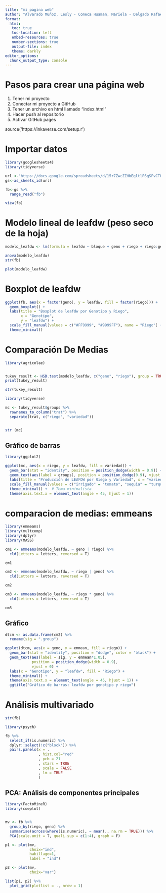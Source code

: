 ```yaml
---
title: "mi pagina web"
author: "Alvarado Muñoz, Lesly - Comeca Huaman, Mariela - Delgado Rafael, Jamil - Diaz Saucedo, Yoel - Florida Garcia, Cristian - Luis Marin, Ney"
format:
  html:
   toc: true
   toc-location: left
   embed-resources: true
   number-sections: true
   output-file: index
   theme: darkly
editor_options: 
  chunk_output_type: console
---
```


#  Pasos para crear una página web

1.  Tener mi proyecto
1.  Conectar mi proyecto a GitHub
1.  Tener un archivo en html llamado "index.html"
1.  Hacer push al repositorio
1.  Activar GitHub pages

source('https://inkaverse.com/setup.r')

#  Importar datos

```r
library(googlesheets4)
library(tidyverse)

url <-"https://docs.google.com/spreadsheets/d/15r7ZwcZZHbEgltlF6gSFvCTFA-CFzVBWwg3mFlRyKPs/edit?gid=172957346#gid=172957346"
gs<-as_sheets_id(url)

fb<-gs %>%
  range_read("fb")

view(fb)

```



#  Modelo lineal de leafdw (peso seco de la hoja)

```r
modelo_leafdw <- lm(formula = leafdw ~ bloque + geno + riego + riego:geno, data = fb)

anova(modelo_leafdw)
str(fb)

plot(modelo_leafdw)

```

# Boxplot de leafdw

```r

ggplot(fb, aes(x = factor(geno), y = leafdw, fill = factor(riego))) +
  geom_boxplot() +
  labs(title = "Boxplot de leafdw por Genotipo y Riego",
       x = "Genotipo",
       y = "leafdw") +
  scale_fill_manual(values = c("#FF9999", "#9999FF"), name = "Riego") +
  theme_minimal()

```

# Comparación De Medias


```r
library(agricolae)


tukey_result <- HSD.test(modelo_leafdw, c("geno", "riego"), group = TRUE)
print(tukey_result)


```

```r
str(tukey_result)

library(tidyverse)

mc <- tukey_result$groups %>% 
  rownames_to_column("trat") %>% 
  separate(trat, c("riego", "variedad")) 


str (mc)
```

##  Gráfico de barras

```r
library(ggplot2)

ggplot(mc, aes(x = riego, y = leafdw, fill = variedad)) +
  geom_bar(stat = "identity", position = position_dodge(width = 0.9)) +  # Barras agrupadas por variedad
  geom_text(aes(label = groups), position = position_dodge(0.9), vjust = -0.5, size = 3) +  # Etiquetas sobre las barras
  labs(title = "Producción de LEAFDW por Riego y Variedad", x = "variedad", y = "LEAFDW", fill = "riego") +  # Etiquetas de los ejes y título
  scale_fill_manual(values = c("irrigado" = "tomato", "sequia" = "turquoise3")) +  # Colores personalizados para las variedades
  theme_minimal() +  # Tema minimalista
  theme(axis.text.x = element_text(angle = 45, hjust = 1))
```

# comparacion de medias: emmeans

```r

library(emmeans)
library(multcomp)
library(dplyr)
library(MASS)

cm1 <- emmeans(modelo_leafdw, ~ geno | riego) %>% 
  cld(Letters = letters, reversed = T)

cm1

cm2 <- emmeans(modelo_leafdw, ~ riego | geno) %>% 
  cld(Letters = letters, reversed = T)

cm2

cm3 <- emmeans(modelo_leafdw, ~ riego * geno) %>% 
  cld(Letters = letters, reversed = T)

cm3
```



## Gráfico

```r
dtcm <- as.data.frame(cm2) %>% 
  rename(sig = ".group")

ggplot(dtcm, aes(x = geno, y = emmean, fill = riego)) +
  geom_bar(stat = "identity", position = "dodge", color = "black") +
  geom_text(aes(label = sig, y = emmean*1.05),
            position = position_dodge(width = 0.9),
            vjust = 0) +
  labs(x = "Genotipo", y = "leafdw", fill = "Riego") +
  theme_minimal() +
  theme(axis.text.x = element_text(angle = 45, hjust = 1)) +
  ggtitle("Gráfico de barras: leafdw por genotipo y riego")
```


# Análisis multivariado

```r
str(fb)
```

```r
library(psych)

fb %>% 
  select_if(is.numeric) %>% 
  dplyr::select(!c("block")) %>% 
  pairs.panels(x = .
               , hist.col="red"
               , pch = 21
               , stars = TRUE
               , scale = FALSE
               , lm = TRUE
               ) 
```


## PCA: Análisis de componentes principales

```r
library(FactoMineR)
library(cowplot)


mv <- fb %>%
  group_by(riego, geno) %>%
  summarise(across(where(is.numeric), ~ mean(., na.rm = TRUE))) %>%
  PCA(scale.unit = T, quali.sup = c(1:4), graph = F)

p1 <- plot(mv,
           choix="ind",
           habillage=1,
           label = "ind")

p2 <- plot(mv,
           choix="var")

list(p1, p2) %>%
  plot_grid(plotlist = ., nrow = 1)
```












